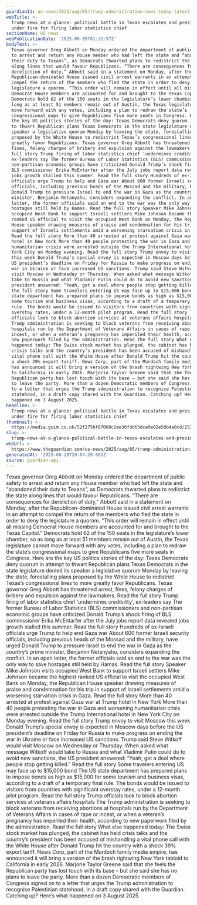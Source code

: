 ```yaml
---
guardianId: us-news/2025/aug/05/trump-administration-news-today-latest-updates
webTitle: >-
  Trump news at a glance: political battle in Texas escalates and president
  under fire for firing labor statistics chief
sectionName: US news
webPublicationDate: '2025-08-05T01:32:57Z'
bodyText: >-
  Texas governor Greg Abbott on Monday ordered the department of public safety
  to arrest and return any House member who had left the state and “abandoned
  their duty to Texans”, as Democrats thwarted plans to redistrict the state
  along lines that would favour Republicans. “There are consequences for
  dereliction of duty,” Abbott said in a statement on Monday, after the
  Republican-dominated House issued civil arrest warrants in an attempt to
  compel the return of the members who fled the state in order to deny the
  legislature a quorom. “This order will remain in effect until all missing
  Democrat House members are accounted for and brought to the Texas Capitol.”
  Democrats hold 62 of the 150 seats in the legislature’s lower chamber, so as
  long as at least 51 members remain out of Austin, the Texas legislature cannot
  move forward with any votes, including a plan to redraw the state’s
  congressional maps to give Republicans five more seats in Congress. Here are
  the key US politics stories of the day: Texas Democrats deny quorum in attempt
  to thwart Republican plans Texas Democrats in the state legislature denied its
  speaker a legislative quorum Monday by leaving the state, forestalling plans
  proposed by the White House to redistrict Texas’s congressional lines to more
  greatly favor Republicans. Texas governor Greg Abbott has threatened arrest,
  fines, felony charges of bribery and expulsion against the lawmakers. Read the
  full story Trump firing of labor statistics chief ‘undermines credibility’,
  ex-leaders say The former Bureau of Labor Statistics (BLS) commissioners and
  non-partisan economic groups have criticized Donald Trump’s shock firing of
  BLS commissioner Erika McEntarfer after the July jobs report data revealed
  jobs growth stalled this summer. Read the full story Hundreds of ex-Israeli
  officials urge Trump to help end Gaza war About 600 former Israeli security
  officials, including previous heads of the Mossad and the military, have urged
  Donald Trump to pressure Israel to end the war in Gaza as the country’s prime
  minister, Benjamin Netanyahu, considers expanding the conflict. In an open
  letter, the former officials said an end to the war was the only way to save
  hostages still held by Hamas. Read the full story Speaker Mike Johnson visits
  occupied West Bank to support Israeli settlers Mike Johnson became the highest
  ranked US official to visit the occupied West Bank on Monday, the Republican
  House speaker drawing measures of praise and condemnation for his trip in
  support of Israeli settlements amid a worsening starvation crisis in Gaza.
  Read the full story More than 40 arrested at protest against Gaza war at Trump
  hotel in New York More than 40 people protesting the war in Gaza and worsening
  humanitarian crisis were arrested outside the Trump International hotel in New
  York City on Monday evening. Read the full story Trump envoy to visit Moscow
  this week Donald Trump’s special envoy is expected in Moscow days before the
  US president’s deadline on Friday for Russia to make progress on ending the
  war in Ukraine or face increased US sanctions. Trump said Steve Witkoff would
  visit Moscow on Wednesday or Thursday. When asked what message Witkoff would
  take to Russia and what Vladimir Putin could do to avoid new sanctions, the US
  president answered: “Yeah, get a deal where people stop getting killed.” Read
  the full story Some travelers entering US may face up to $15,000 bond The US
  state department has prepared plans to impose bonds as high as $15,000 for
  some tourism and business visas, according to a draft of a temporary final
  rule. The bonds would be issued to visitors from countries with significant
  overstay rates, under a 12-month pilot program. Read the full story Trump
  officials look to block abortion services at veterans affairs hospitals The
  Trump administration is seeking to block veterans from receiving abortions at
  hospitals run by the Department of Veterans Affairs in cases of rape or
  incest, or when a veteran’s pregnancy has imperiled their health, according to
  new paperwork filed by the administration. Read the full story What else
  happened today: The Swiss stock market has plunged, the cabinet has held
  crisis talks and the country’s president has been accused of mishandling a
  vital phone call with the White House after Donald Trump hit the country with
  a shock 39% export tariff. News Corp, part of the Murdoch family media empire,
  has announced it will bring a version of the brash rightwing New York tabloid
  to California in early 2026. Marjorie Taylor Greene said that she feels the
  Republican party has lost touch with its base – but she said she has no plans
  to leave the party. More than a dozen Democratic members of Congress signed on
  to a letter that urges the Trump administration to recognise Palestinian
  statehood, in a draft copy shared with the Guardian. Catching up? Here’s what
  happened on 3 August 2025.
headline: >-
  Trump news at a glance: political battle in Texas escalates and president
  under fire for firing labor statistics chief
thumbnail: >-
  https://media.guim.co.uk/52f275bf87069c2ee36fdd65dce0e02e50b4a0cd/253_0_5000_4000/500.jpg
slug: >-
  trump-news-at-a-glance-political-battle-in-texas-escalates-and-president-under-fire-for-firing-labor-statistics-chief
webUrl: >-
  https://www.theguardian.com/us-news/2025/aug/05/trump-administration-news-today-latest-updates
generatedAt: '2025-08-28T20:04:29.661Z'
source: guardian-api
---
```

Texas governor Greg Abbott on Monday ordered the department of public safety to arrest and return any House member who had left the state and “abandoned their duty to Texans”, as Democrats thwarted plans to redistrict the state along lines that would favour Republicans. “There are consequences for dereliction of duty,” Abbott said in a statement on Monday, after the Republican-dominated House issued civil arrest warrants in an attempt to compel the return of the members who fled the state in order to deny the legislature a quorom. “This order will remain in effect until all missing Democrat House members are accounted for and brought to the Texas Capitol.” Democrats hold 62 of the 150 seats in the legislature’s lower chamber, so as long as at least 51 members remain out of Austin, the Texas legislature cannot move forward with any votes, including a plan to redraw the state’s congressional maps to give Republicans five more seats in Congress. Here are the key US politics stories of the day: Texas Democrats deny quorum in attempt to thwart Republican plans Texas Democrats in the state legislature denied its speaker a legislative quorum Monday by leaving the state, forestalling plans proposed by the White House to redistrict Texas’s congressional lines to more greatly favor Republicans. Texas governor Greg Abbott has threatened arrest, fines, felony charges of bribery and expulsion against the lawmakers. Read the full story Trump firing of labor statistics chief ‘undermines credibility’, ex-leaders say The former Bureau of Labor Statistics (BLS) commissioners and non-partisan economic groups have criticized Donald Trump’s shock firing of BLS commissioner Erika McEntarfer after the July jobs report data revealed jobs growth stalled this summer. Read the full story Hundreds of ex-Israeli officials urge Trump to help end Gaza war About 600 former Israeli security officials, including previous heads of the Mossad and the military, have urged Donald Trump to pressure Israel to end the war in Gaza as the country’s prime minister, Benjamin Netanyahu, considers expanding the conflict. In an open letter, the former officials said an end to the war was the only way to save hostages still held by Hamas. Read the full story Speaker Mike Johnson visits occupied West Bank to support Israeli settlers Mike Johnson became the highest ranked US official to visit the occupied West Bank on Monday, the Republican House speaker drawing measures of praise and condemnation for his trip in support of Israeli settlements amid a worsening starvation crisis in Gaza. Read the full story More than 40 arrested at protest against Gaza war at Trump hotel in New York More than 40 people protesting the war in Gaza and worsening humanitarian crisis were arrested outside the Trump International hotel in New York City on Monday evening. Read the full story Trump envoy to visit Moscow this week Donald Trump’s special envoy is expected in Moscow days before the US president’s deadline on Friday for Russia to make progress on ending the war in Ukraine or face increased US sanctions. Trump said Steve Witkoff would visit Moscow on Wednesday or Thursday. When asked what message Witkoff would take to Russia and what Vladimir Putin could do to avoid new sanctions, the US president answered: “Yeah, get a deal where people stop getting killed.” Read the full story Some travelers entering US may face up to $15,000 bond The US state department has prepared plans to impose bonds as high as $15,000 for some tourism and business visas, according to a draft of a temporary final rule. The bonds would be issued to visitors from countries with significant overstay rates, under a 12-month pilot program. Read the full story Trump officials look to block abortion services at veterans affairs hospitals The Trump administration is seeking to block veterans from receiving abortions at hospitals run by the Department of Veterans Affairs in cases of rape or incest, or when a veteran’s pregnancy has imperiled their health, according to new paperwork filed by the administration. Read the full story What else happened today: The Swiss stock market has plunged, the cabinet has held crisis talks and the country’s president has been accused of mishandling a vital phone call with the White House after Donald Trump hit the country with a shock 39% export tariff. News Corp, part of the Murdoch family media empire, has announced it will bring a version of the brash rightwing New York tabloid to California in early 2026. Marjorie Taylor Greene said that she feels the Republican party has lost touch with its base – but she said she has no plans to leave the party. More than a dozen Democratic members of Congress signed on to a letter that urges the Trump administration to recognise Palestinian statehood, in a draft copy shared with the Guardian. Catching up? Here’s what happened on 3 August 2025.
